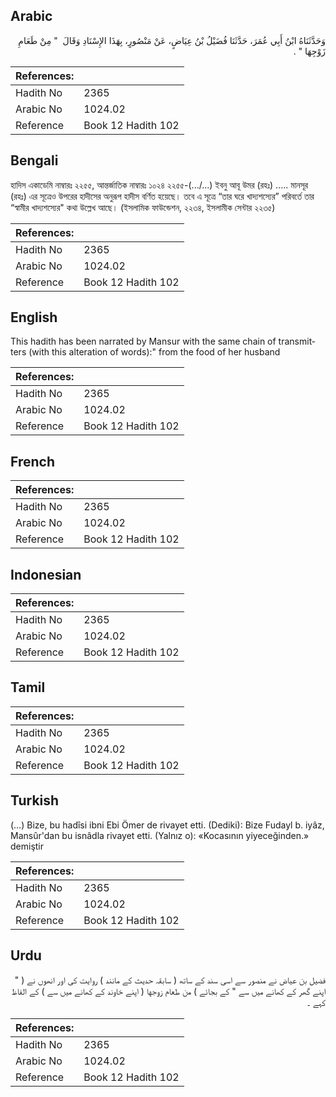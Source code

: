 ## Arabic


<div dir="rtl" lang="ar" style={{fontSize:'larger',backgroundColor:'#f8f9fa',padding:20}}>
وَحَدَّثَنَاهُ ابْنُ أَبِي عُمَرَ، حَدَّثَنَا فُضَيْلُ بْنُ عِيَاضٍ، عَنْ مَنْصُورٍ، بِهَذَا الإِسْنَادِ وَقَالَ ‏ "‏ مِنْ طَعَامِ زَوْجِهَا ‏"‏ ‏.‏
</div>
<div style={{backgroundColor:'#f8f9fa',padding:20, marginBottom: 10}}><table> <thead> <tr> <th>References:</th> <th></th> </tr> </thead> <tbody><tr><td>Hadith No</td><td>2365</td></tr><tr><td>Arabic No</td><td>1024.02</td></tr><tr><td>Reference</td><td>Book 12 Hadith 102</td></tr></tbody></table></div>

## Bengali


<div dir="ltr" lang="bn" style={{fontSize:'larger',backgroundColor:'#f8f9fa',padding:20}}>
হাদিস একাডেমি নাম্বারঃ ২২৫৫, আন্তর্জাতিক নাম্বারঃ ১০২৪ ২২৫৫-(.../...) ইবনু আবূ উমর (রহঃ) ..... মানসূর (রহঃ) এর সূত্রেও উপরের হাদীসের অনুরূপ হাদীস বর্ণিত হয়েছে। তবে এ সূত্রে “তার ঘরে খাদ্যশস্যের” পরিবর্তে তার “স্বামীর খাদ্যশস্যের" কথা উল্লেখ আছে। (ইসলামিক ফাউন্ডেশন, ২২৩৪, ইসলামীক সেন্টার ২২৩৫)
</div>
<div style={{backgroundColor:'#f8f9fa',padding:20, marginBottom: 10}}><table> <thead> <tr> <th>References:</th> <th></th> </tr> </thead> <tbody><tr><td>Hadith No</td><td>2365</td></tr><tr><td>Arabic No</td><td>1024.02</td></tr><tr><td>Reference</td><td>Book 12 Hadith 102</td></tr></tbody></table></div>

## English


<div dir="ltr" lang="en" style={{fontSize:'larger',backgroundColor:'#f8f9fa',padding:20}}>
This hadith has been narrated by Mansur with the same chain of transmitters (with this alteration of words):" from the food of her husband
</div>
<div style={{backgroundColor:'#f8f9fa',padding:20, marginBottom: 10}}><table> <thead> <tr> <th>References:</th> <th></th> </tr> </thead> <tbody><tr><td>Hadith No</td><td>2365</td></tr><tr><td>Arabic No</td><td>1024.02</td></tr><tr><td>Reference</td><td>Book 12 Hadith 102</td></tr></tbody></table></div>

## French


<div dir="ltr" lang="fr" style={{fontSize:'larger',backgroundColor:'#f8f9fa',padding:20}}>

</div>
<div style={{backgroundColor:'#f8f9fa',padding:20, marginBottom: 10}}><table> <thead> <tr> <th>References:</th> <th></th> </tr> </thead> <tbody><tr><td>Hadith No</td><td>2365</td></tr><tr><td>Arabic No</td><td>1024.02</td></tr><tr><td>Reference</td><td>Book 12 Hadith 102</td></tr></tbody></table></div>

## Indonesian


<div dir="ltr" lang="id" style={{fontSize:'larger',backgroundColor:'#f8f9fa',padding:20}}>

</div>
<div style={{backgroundColor:'#f8f9fa',padding:20, marginBottom: 10}}><table> <thead> <tr> <th>References:</th> <th></th> </tr> </thead> <tbody><tr><td>Hadith No</td><td>2365</td></tr><tr><td>Arabic No</td><td>1024.02</td></tr><tr><td>Reference</td><td>Book 12 Hadith 102</td></tr></tbody></table></div>

## Tamil


<div dir="ltr" lang="ta" style={{fontSize:'larger',backgroundColor:'#f8f9fa',padding:20}}>

</div>
<div style={{backgroundColor:'#f8f9fa',padding:20, marginBottom: 10}}><table> <thead> <tr> <th>References:</th> <th></th> </tr> </thead> <tbody><tr><td>Hadith No</td><td>2365</td></tr><tr><td>Arabic No</td><td>1024.02</td></tr><tr><td>Reference</td><td>Book 12 Hadith 102</td></tr></tbody></table></div>

## Turkish


<div dir="ltr" lang="tr" style={{fontSize:'larger',backgroundColor:'#f8f9fa',padding:20}}>
(…) Bize, bu hadîsi ibni Ebi Ömer de rivayet etti. (Dediki): Bize Fudayl b. iyâz, Mansûr'dan bu isnâdla rivayet etti. (Yalnız o): «Kocasının yiyeceğinden.» demiştir
</div>
<div style={{backgroundColor:'#f8f9fa',padding:20, marginBottom: 10}}><table> <thead> <tr> <th>References:</th> <th></th> </tr> </thead> <tbody><tr><td>Hadith No</td><td>2365</td></tr><tr><td>Arabic No</td><td>1024.02</td></tr><tr><td>Reference</td><td>Book 12 Hadith 102</td></tr></tbody></table></div>

## Urdu


<div dir="rtl" lang="ur" style={{fontSize:'larger',backgroundColor:'#f8f9fa',padding:20}}>
فضیل بن عیاض نے منصور سے اسی سند کے ساتھ ( سابقہ حدیث کے مانند ) روایت کی اور انھوں نے ( " اپنے گھر کے کھانے میں سے " کے بجائے ) من طعام زوجها ( اپنے خاوند کے کھانے میں سے ) کے الفاظ کہے ۔
</div>
<div style={{backgroundColor:'#f8f9fa',padding:20, marginBottom: 10}}><table> <thead> <tr> <th>References:</th> <th></th> </tr> </thead> <tbody><tr><td>Hadith No</td><td>2365</td></tr><tr><td>Arabic No</td><td>1024.02</td></tr><tr><td>Reference</td><td>Book 12 Hadith 102</td></tr></tbody></table></div>